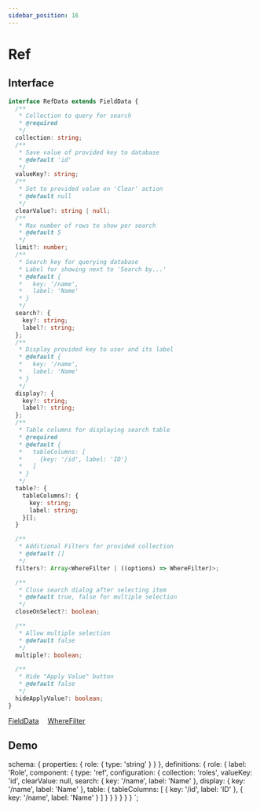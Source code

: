 ```yaml
---
sidebar_position: 16
---
```


# Ref

## Interface

```typescript
interface RefData extends FieldData {
  /**
   * Collection to query for search
   * @required
   */
  collection: string;
  /**
   * Save value of provided key to database
   * @default 'id'
   */
  valueKey?: string;
  /**
   * Set to provided value on 'Clear' action
   * @default null
   */
  clearValue?: string | null;
  /**
   * Max number of rows to show per search
   * @default 5
   */
  limit?: number;
  /**
   * Search key for querying database
   * Label for showing next to 'Search by...'
   * @default {
   *   key: '/name',
   *   label: 'Name'
   * }
   */
  search?: {
    key?: string;
    label?: string;
  };
  /**
   * Display provided key to user and its label
   * @default {
   *   key: '/name',
   *   label: 'Name'
   * }
   */
  display?: {
    key?: string;
    label?: string;
  };
  /**
   * Table columns for displaying search table
   * @required
   * @default {
   *   tableColumns: [
   *     {key: '/id', label: 'ID'}
   *   ]
   * }
   */
  table?: {
    tableColumns?: {
      key: string;
      label: string;
    }[];
  }

  /**
   * Additional Filters for provided collection
   * @default []
   */
  filters?: Array<WhereFilter | ((options) => WhereFilter)>;

  /**
   * Close search dialog after selecting item
   * @default true, false for multiple selection
   */
  closeOnSelect?: boolean;

  /**
   * Allow multiple selection
   * @default false
   */
  multiple?: boolean;

  /**
   * Hide "Apply Value" button
   * @default false
   */
  hideApplyValue?: boolean;
}
```

<a href="/docs/types/field-data">FieldData</a>&emsp;
<a href="/docs/types/where-filter">WhereFilter</a>&emsp;

## Demo


  schema: {
    properties: {
      role: {
        type: 'string'
      }
    }
  },
  definitions: {
    role: {
      label: 'Role',
      component: {
        type: 'ref',
        configuration: {
          collection: 'roles',
          valueKey: 'id',
          clearValue: null,
          search: {
            key: '/name',
            label: 'Name'
          },
          display: {
            key: '/name',
            label: 'Name'
          },
          table: {
            tableColumns: [
              {
                key: '/id',
                label: 'ID'
              },
              {
                key: '/name',
                label: 'Name'
              }
            ]
          }
        }
      }
    }
  }
}
`;

<jms-editor code={code}></jms-editor>
